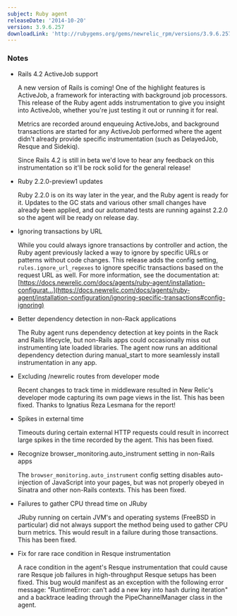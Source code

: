 ```yaml
---
subject: Ruby agent
releaseDate: '2014-10-20'
version: 3.9.6.257
downloadLink: 'http://rubygems.org/gems/newrelic_rpm/versions/3.9.6.257'
---
```


### Notes

* Rails 4.2 ActiveJob support

  A new version of Rails is coming! One of the highlight features is ActiveJob, a framework for interacting with background job processors. This release of the Ruby agent adds instrumentation to give you insight into ActiveJob, whether you're just testing it out or running it for real.

  Metrics are recorded around enqueuing ActiveJobs, and background transactions are started for any ActiveJob performed where the agent didn't already provide specific instrumentation (such as DelayedJob, Resque and Sidekiq).

  Since Rails 4.2 is still in beta we'd love to hear any feedback on this instrumentation so it'll be rock solid for the general release!
* Ruby 2.2.0-preview1 updates

  Ruby 2.2.0 is on its way later in the year, and the Ruby agent is ready for it. Updates to the GC stats and various other small changes have already been applied, and our automated tests are running against 2.2.0 so the agent will be ready on release day.
* Ignoring transactions by URL

  While you could always ignore transactions by controller and action, the Ruby agent previously lacked a way to ignore by specific URLs or patterns without code changes. This release adds the config setting, `rules.ignore_url_regexes` to ignore specific transactions based on the request URL as well. For more information, see the documentation at: [https://docs.newrelic.com/docs/agents/ruby-agent/installation-configurat...](https://docs.newrelic.com/docs/agents/ruby-agent/installation-configuration/ignoring-specific-transactions#config-ignoring)
* Better dependency detection in non-Rack applications

  The Ruby agent runs dependency detection at key points in the Rack and Rails lifecycle, but non-Rails apps could occasionally miss out instrumenting late loaded libraries. The agent now runs an additional dependency detection during manual_start to more seamlessly install instrumentation in any app.
* Excluding /newrelic routes from developer mode

  Recent changes to track time in middleware resulted in New Relic's developer mode capturing its own page views in the list. This has been fixed. Thanks to Ignatius Reza Lesmana for the report!
* Spikes in external time

  Timeouts during certain external HTTP requests could result in incorrect large spikes in the time recorded by the agent. This has been fixed.
* Recognize browser_monitoring.auto_instrument setting in non-Rails apps

  The `browser_monitoring.auto_instrument` config setting disables auto-injection of JavaScript into your pages, but was not properly obeyed in Sinatra and other non-Rails contexts. This has been fixed.
* Failures to gather CPU thread time on JRuby

  JRuby running on certain JVM's and operating systems (FreeBSD in particular) did not always support the method being used to gather CPU burn metrics. This would result in a failure during those transactions. This has been fixed.
* Fix for rare race condition in Resque instrumentation

  A race condition in the agent's Resque instrumentation that could cause rare Resque job failures in high-throughput Resque setups has been fixed. This bug would manifest as an exception with the following error message: "RuntimeError: can't add a new key into hash during iteration" and a backtrace leading through the PipeChannelManager class in the agent.
